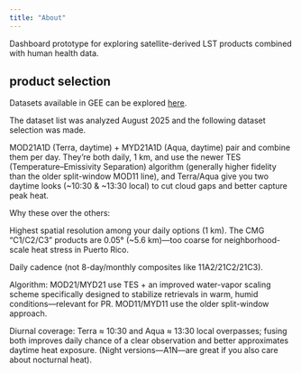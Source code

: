```yaml
---
title: "About"
---
```


Dashboard prototype for exploring satellite-derived LST products combined with human health data.

## product selection
Datasets available in GEE can be explored [here](https://developers.google.com/earth-engine/datasets/tags/surface-temperature).

The dataset list was analyzed August 2025 and the following dataset selection was made.

MOD21A1D (Terra, daytime) + MYD21A1D (Aqua, daytime) pair and combine them per day. 
They’re both daily, 1 km, and use the newer TES (Temperature–Emissivity Separation) algorithm (generally higher fidelity than the older split-window MOD11 line), and Terra/Aqua give you two daytime looks (~10:30 & ~13:30 local) to cut cloud gaps and better capture peak heat.

Why these over the others:

Highest spatial resolution among your daily options (1 km). The CMG “C1/C2/C3” products are 0.05° (~5.6 km)—too coarse for neighborhood-scale heat stress in Puerto Rico. 


Daily cadence (not 8-day/monthly composites like 11A2/21C2/21C3).

Algorithm: MOD21/MYD21 use TES + an improved water-vapor scaling scheme specifically designed to stabilize retrievals in warm, humid conditions—relevant for PR. MOD11/MYD11 use the older split-window approach. 

Diurnal coverage: Terra ≈ 10:30 and Aqua ≈ 13:30 local overpasses; fusing both improves daily chance of a clear observation and better approximates daytime heat exposure. (Night versions—A1N—are great if you also care about nocturnal heat). 